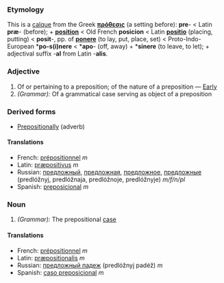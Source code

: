 ===Etymology===
This is a [[calque]] from the Greek '''[[πρόθεσις]]''' (a setting before): '''pre'''- < Latin '''præ'''- (before); + '''[[position]]''' < Old French '''posicion''' < Latin '''[[positio]]''' (placing, putting) < '''posit'''-, pp. of '''[[ponere]]''' (to lay, put, place, set) < Proto-Indo-European *'''po-s(i)nere''' < *'''apo'''- (off, away) + *'''sinere''' (to leave, to let); + adjectival suffix -'''al''' from Latin -'''alis'''.

===Adjective===
#Of or pertaining to a preposition; of the nature of a preposition &mdash; [[Early]]
#''(Grammar):'' Of a grammatical case serving as object of a preposition

===Derived forms===
*[[Prepositionally]] (adverb)

====Translations====
*French: [[prépositionnel]] ''m''
*Latin: [[præpositivus]] ''m''
*Russian: [[предложный]], [[предложная]], [[предложное]], [[предложные]] (predlóžnyj, predlóžnaja, predlóžnoje, predlóžnyje) ''m/f/n/pl''
*Spanish: [[preposicional]] ''m''

===Noun===
#''(Grammar):'' The prepositional [[case]]

====Translations====
*French: [[prépositionnel]] ''m''
*Latin: [[præpositionalis]] ''m''
*Russian: [[предложный падеж]] (predlóžnyj padéž) ''m''
*Spanish: [[caso preposicional]] ''m''